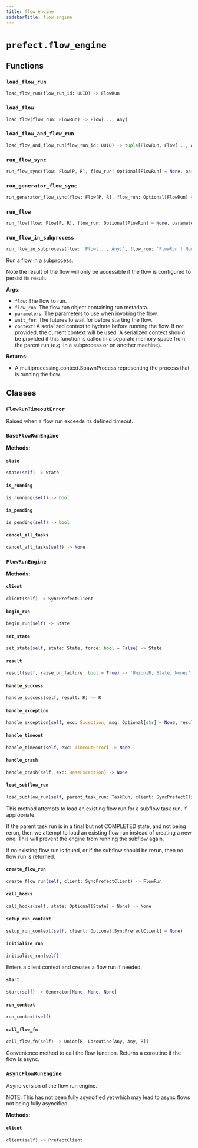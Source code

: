 ```yaml
---
title: flow_engine
sidebarTitle: flow_engine
---
```


# `prefect.flow_engine`

## Functions

### `load_flow_run` <sup><a href="https://github.com/prefecthq/prefect/blob/main/src/prefect/flow_engine.py#L124" target="_blank"><Icon icon="github" size="14" /></a></sup>

```python
load_flow_run(flow_run_id: UUID) -> FlowRun
```

### `load_flow` <sup><a href="https://github.com/prefecthq/prefect/blob/main/src/prefect/flow_engine.py#L130" target="_blank"><Icon icon="github" size="14" /></a></sup>

```python
load_flow(flow_run: FlowRun) -> Flow[..., Any]
```

### `load_flow_and_flow_run` <sup><a href="https://github.com/prefecthq/prefect/blob/main/src/prefect/flow_engine.py#L146" target="_blank"><Icon icon="github" size="14" /></a></sup>

```python
load_flow_and_flow_run(flow_run_id: UUID) -> tuple[FlowRun, Flow[..., Any]]
```

### `run_flow_sync` <sup><a href="https://github.com/prefecthq/prefect/blob/main/src/prefect/flow_engine.py#L1354" target="_blank"><Icon icon="github" size="14" /></a></sup>

```python
run_flow_sync(flow: Flow[P, R], flow_run: Optional[FlowRun] = None, parameters: Optional[Dict[str, Any]] = None, wait_for: Optional[Iterable[PrefectFuture[Any]]] = None, return_type: Literal['state', 'result'] = 'result', context: Optional[dict[str, Any]] = None) -> Union[R, State, None]
```

### `run_generator_flow_sync` <sup><a href="https://github.com/prefecthq/prefect/blob/main/src/prefect/flow_engine.py#L1402" target="_blank"><Icon icon="github" size="14" /></a></sup>

```python
run_generator_flow_sync(flow: Flow[P, R], flow_run: Optional[FlowRun] = None, parameters: Optional[Dict[str, Any]] = None, wait_for: Optional[Iterable[PrefectFuture[Any]]] = None, return_type: Literal['state', 'result'] = 'result', context: Optional[dict[str, Any]] = None) -> Generator[R, None, None]
```

### `run_flow` <sup><a href="https://github.com/prefecthq/prefect/blob/main/src/prefect/flow_engine.py#L1486" target="_blank"><Icon icon="github" size="14" /></a></sup>

```python
run_flow(flow: Flow[P, R], flow_run: Optional[FlowRun] = None, parameters: Optional[Dict[str, Any]] = None, wait_for: Optional[Iterable[PrefectFuture[R]]] = None, return_type: Literal['state', 'result'] = 'result', error_logger: Optional[logging.Logger] = None, context: Optional[dict[str, Any]] = None) -> R | State | None | Coroutine[Any, Any, R | State | None] | Generator[R, None, None] | AsyncGenerator[R, None]
```

### `run_flow_in_subprocess` <sup><a href="https://github.com/prefecthq/prefect/blob/main/src/prefect/flow_engine.py#L1559" target="_blank"><Icon icon="github" size="14" /></a></sup>

```python
run_flow_in_subprocess(flow: 'Flow[..., Any]', flow_run: 'FlowRun | None' = None, parameters: dict[str, Any] | None = None, wait_for: Iterable[PrefectFuture[Any]] | None = None, context: dict[str, Any] | None = None) -> multiprocessing.context.SpawnProcess
```


Run a flow in a subprocess.

Note the result of the flow will only be accessible if the flow is configured to
persist its result.

**Args:**
- `flow`: The flow to run.
- `flow_run`: The flow run object containing run metadata.
- `parameters`: The parameters to use when invoking the flow.
- `wait_for`: The futures to wait for before starting the flow.
- `context`: A serialized context to hydrate before running the flow. If not provided,
the current context will be used. A serialized context should be provided if
this function is called in a separate memory space from the parent run (e.g.
in a subprocess or on another machine).

**Returns:**
- A multiprocessing.context.SpawnProcess representing the process that is running the flow.


## Classes

### `FlowRunTimeoutError` <sup><a href="https://github.com/prefecthq/prefect/blob/main/src/prefect/flow_engine.py#L120" target="_blank"><Icon icon="github" size="14" /></a></sup>


Raised when a flow run exceeds its defined timeout.


### `BaseFlowRunEngine` <sup><a href="https://github.com/prefecthq/prefect/blob/main/src/prefect/flow_engine.py#L153" target="_blank"><Icon icon="github" size="14" /></a></sup>

**Methods:**

#### `state` <sup><a href="https://github.com/prefecthq/prefect/blob/main/src/prefect/flow_engine.py#L178" target="_blank"><Icon icon="github" size="14" /></a></sup>

```python
state(self) -> State
```

#### `is_running` <sup><a href="https://github.com/prefecthq/prefect/blob/main/src/prefect/flow_engine.py#L181" target="_blank"><Icon icon="github" size="14" /></a></sup>

```python
is_running(self) -> bool
```

#### `is_pending` <sup><a href="https://github.com/prefecthq/prefect/blob/main/src/prefect/flow_engine.py#L186" target="_blank"><Icon icon="github" size="14" /></a></sup>

```python
is_pending(self) -> bool
```

#### `cancel_all_tasks` <sup><a href="https://github.com/prefecthq/prefect/blob/main/src/prefect/flow_engine.py#L191" target="_blank"><Icon icon="github" size="14" /></a></sup>

```python
cancel_all_tasks(self) -> None
```

### `FlowRunEngine` <sup><a href="https://github.com/prefecthq/prefect/blob/main/src/prefect/flow_engine.py#L230" target="_blank"><Icon icon="github" size="14" /></a></sup>

**Methods:**

#### `client` <sup><a href="https://github.com/prefecthq/prefect/blob/main/src/prefect/flow_engine.py#L236" target="_blank"><Icon icon="github" size="14" /></a></sup>

```python
client(self) -> SyncPrefectClient
```

#### `begin_run` <sup><a href="https://github.com/prefecthq/prefect/blob/main/src/prefect/flow_engine.py#L280" target="_blank"><Icon icon="github" size="14" /></a></sup>

```python
begin_run(self) -> State
```

#### `set_state` <sup><a href="https://github.com/prefecthq/prefect/blob/main/src/prefect/flow_engine.py#L319" target="_blank"><Icon icon="github" size="14" /></a></sup>

```python
set_state(self, state: State, force: bool = False) -> State
```




#### `result` <sup><a href="https://github.com/prefecthq/prefect/blob/main/src/prefect/flow_engine.py#L336" target="_blank"><Icon icon="github" size="14" /></a></sup>

```python
result(self, raise_on_failure: bool = True) -> 'Union[R, State, None]'
```

#### `handle_success` <sup><a href="https://github.com/prefecthq/prefect/blob/main/src/prefect/flow_engine.py#L362" target="_blank"><Icon icon="github" size="14" /></a></sup>

```python
handle_success(self, result: R) -> R
```

#### `handle_exception` <sup><a href="https://github.com/prefecthq/prefect/blob/main/src/prefect/flow_engine.py#L382" target="_blank"><Icon icon="github" size="14" /></a></sup>

```python
handle_exception(self, exc: Exception, msg: Optional[str] = None, result_store: Optional[ResultStore] = None) -> State
```

#### `handle_timeout` <sup><a href="https://github.com/prefecthq/prefect/blob/main/src/prefect/flow_engine.py#L415" target="_blank"><Icon icon="github" size="14" /></a></sup>

```python
handle_timeout(self, exc: TimeoutError) -> None
```

#### `handle_crash` <sup><a href="https://github.com/prefecthq/prefect/blob/main/src/prefect/flow_engine.py#L433" target="_blank"><Icon icon="github" size="14" /></a></sup>

```python
handle_crash(self, exc: BaseException) -> None
```

#### `load_subflow_run` <sup><a href="https://github.com/prefecthq/prefect/blob/main/src/prefect/flow_engine.py#L442" target="_blank"><Icon icon="github" size="14" /></a></sup>

```python
load_subflow_run(self, parent_task_run: TaskRun, client: SyncPrefectClient, context: FlowRunContext) -> Union[FlowRun, None]
```

This method attempts to load an existing flow run for a subflow task
run, if appropriate.

If the parent task run is in a final but not COMPLETED state, and not
being rerun, then we attempt to load an existing flow run instead of
creating a new one. This will prevent the engine from running the
subflow again.

If no existing flow run is found, or if the subflow should be rerun,
then no flow run is returned.


#### `create_flow_run` <sup><a href="https://github.com/prefecthq/prefect/blob/main/src/prefect/flow_engine.py#L491" target="_blank"><Icon icon="github" size="14" /></a></sup>

```python
create_flow_run(self, client: SyncPrefectClient) -> FlowRun
```

#### `call_hooks` <sup><a href="https://github.com/prefecthq/prefect/blob/main/src/prefect/flow_engine.py#L526" target="_blank"><Icon icon="github" size="14" /></a></sup>

```python
call_hooks(self, state: Optional[State] = None) -> None
```

#### `setup_run_context` <sup><a href="https://github.com/prefecthq/prefect/blob/main/src/prefect/flow_engine.py#L583" target="_blank"><Icon icon="github" size="14" /></a></sup>

```python
setup_run_context(self, client: Optional[SyncPrefectClient] = None)
```

#### `initialize_run` <sup><a href="https://github.com/prefecthq/prefect/blob/main/src/prefect/flow_engine.py#L665" target="_blank"><Icon icon="github" size="14" /></a></sup>

```python
initialize_run(self)
```

Enters a client context and creates a flow run if needed.


#### `start` <sup><a href="https://github.com/prefecthq/prefect/blob/main/src/prefect/flow_engine.py#L741" target="_blank"><Icon icon="github" size="14" /></a></sup>

```python
start(self) -> Generator[None, None, None]
```

#### `run_context` <sup><a href="https://github.com/prefecthq/prefect/blob/main/src/prefect/flow_engine.py#L753" target="_blank"><Icon icon="github" size="14" /></a></sup>

```python
run_context(self)
```

#### `call_flow_fn` <sup><a href="https://github.com/prefecthq/prefect/blob/main/src/prefect/flow_engine.py#L772" target="_blank"><Icon icon="github" size="14" /></a></sup>

```python
call_flow_fn(self) -> Union[R, Coroutine[Any, Any, R]]
```

Convenience method to call the flow function. Returns a coroutine if the
flow is async.


### `AsyncFlowRunEngine` <sup><a href="https://github.com/prefecthq/prefect/blob/main/src/prefect/flow_engine.py#L790" target="_blank"><Icon icon="github" size="14" /></a></sup>


Async version of the flow run engine.

NOTE: This has not been fully asyncified yet which may lead to async flows
not being fully asyncified.


**Methods:**

#### `client` <sup><a href="https://github.com/prefecthq/prefect/blob/main/src/prefect/flow_engine.py#L803" target="_blank"><Icon icon="github" size="14" /></a></sup>

```python
client(self) -> PrefectClient
```
